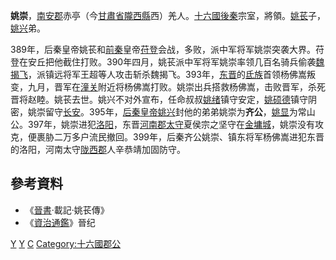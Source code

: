 '''姚崇'''，[[南安郡|南安郡]]赤亭（今[[甘肅省|甘肅省]][[隴西縣|隴西縣]]西）羌人。[[十六國|十六國]][[後秦|後秦]]宗室，將領。[[姚苌|姚苌]]子，[[姚兴|姚兴]]弟。

389年，后秦皇帝姚苌和[[前秦|前秦]]皇帝[[苻登|苻登]]会战，多败，派中军将军姚崇突袭大界。苻登在安丘把他截住打败。390年四月，姚苌派中军将军姚崇率领几百名骑兵偷袭[[魏揭飞|魏揭飞]]，派镇远将军王超等人攻击斩杀魏揭飞。393年，[[东晋|东晋]]的[[氐族|氐族]]首领杨佛嵩叛变，九月，晋军在[[潼关|潼关]]附近将杨佛嵩打败。姚崇出兵搭救杨佛嵩，击败晋军，杀死晋将赵睦。姚苌去世。姚兴不对外宣布，任命叔叔[[姚绪|姚绪]]镇守安定，[[姚硕德|姚硕德]]镇守阴密，姚崇留守[[长安|长安]]。395年，[[后秦|后秦]][[皇帝|皇帝]][[姚兴|姚兴]]封他的弟弟姚崇为'''齐公'''，[[姚显_(后秦)|姚显]]为常山公。397年，姚崇进犯[[洛阳|洛阳]]，东晋[[河南郡|河南郡]][[太守|太守]]夏侯宗之坚守在[[金墉城|金墉城]]，姚崇没有攻克，便裹胁二万多户流民撤回。399年，后秦齐公姚崇、镇东将军杨佛嵩进犯东晋的洛阳，河南太守[[陇西郡|陇西郡]]人辛恭靖加固防守。

== 參考資料 ==
*《[[晉書|晉書]]·載記·姚苌傳》
*《[[資治通鑑|資治通鑑]]》晉纪

[[Category:五胡十六国军事人物|Y]]
[[Category:后秦宗室|Y]]
[[Category:姚姓|C]]
[[Category:十六國郡公|Category:十六國郡公]]